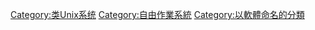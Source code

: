 {{noteTA
|G1=IT
}}
{{catmore}}
{{Commonscat|Linux}}

[[Category:类Unix系统|Category:类Unix系统]]
[[Category:自由作業系統|Category:自由作業系統]]
[[Category:以軟體命名的分類|Category:以軟體命名的分類]]